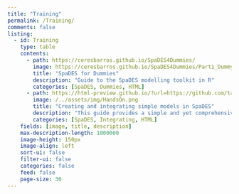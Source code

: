 ```yaml
---
title: "Training"
permalink: /Training/
comments: false
listing: 
  - id: Training
    type: table
    contents: 
      - path: https://ceresbarros.github.io/SpaDES4Dummies/
        image: https://ceresbarros.github.io/SpaDES4Dummies/Part1_DummyModel_files/figure-html/data_analysis-1.png
        title: "SpaDES for Dummies"
        description: "Guide to the SpaDES modelling toolkit in R"
        categories: [SpaDES, Dummies, HTML]
      - path: https://html-preview.github.io/?url=https://github.com/tati-micheletti/Micheletti_SpaDES/blob/main/HandsOn.html
        image: /../assets/img/HandsOn.png
        title: "Creating and integrating simple models in SpaDES"
        description: "This guide provides a simple and yet comprehensive guide to creating and then integrating SpaDES compatible modules (hereby “SpaDES modules”)."
        categories: [SpaDES, Integrating, HTML]
    fields: [image, title, description]
    max-description-length: 1000000
    image-height: 150px
    image-align: left
    sort-ui: false
    filter-ui: false
    categories: false
    feed: false
    page-size: 30
---
```


::: {#Training}
:::



